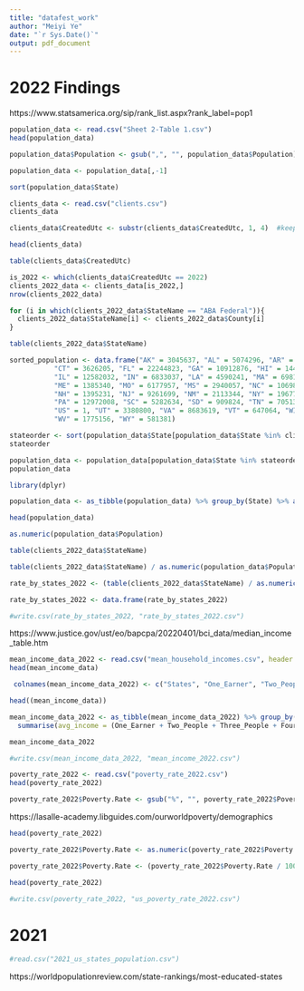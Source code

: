 ```yaml
---
title: "datafest_work"
author: "Meiyi Ye"
date: "`r Sys.Date()`"
output: pdf_document
---
```


# 2022 Findings

https://www.statsamerica.org/sip/rank_list.aspx?rank_label=pop1

```r
population_data <- read.csv("Sheet 2-Table 1.csv")
head(population_data)
```

```r
population_data$Population <- gsub(",", "", population_data$Population)
```

```r
population_data <- population_data[,-1]
```

```r
sort(population_data$State)
```

```r
clients_data <- read.csv("clients.csv")
clients_data
```

```r
clients_data$CreatedUtc <- substr(clients_data$CreatedUtc, 1, 4)  #keep only the year of case
```

```r
head(clients_data)
```

```r
table(clients_data$CreatedUtc)
```

```r
is_2022 <- which(clients_data$CreatedUtc == 2022)
clients_2022_data <- clients_data[is_2022,]
nrow(clients_2022_data)
```

```r
for (i in which(clients_2022_data$StateName == "ABA Federal")){
  clients_2022_data$StateName[i] <- clients_2022_data$County[i]
}

table(clients_2022_data$StateName)
```

```r
sorted_population <- data.frame("AK" = 3045637, "AL" = 5074296, "AR" = 3045637, "AZ" = 7359197, "CA" = 39029342,
           "CT" = 3626205, "FL" = 22244823, "GA" = 10912876, "HI" = 1440196, "IA" = 3200517,
           "IL" = 12582032, "IN" = 6833037, "LA" = 4590241, "MA" = 6981974, "MD" = 6164660,
           "ME" = 1385340, "MO" = 6177957, "MS" = 2940057, "NC" = 10698973, "NE" = 1967923,
           "NH" = 1395231, "NJ" = 9261699, "NM" = 2113344, "NY" = 19677151, "OK" = 4019800,
           "PA" = 12972008, "SC" = 5282634, "SD" = 909824, "TN" = 7051339, "TX" = 30029572,
           "US" = 1, "UT" = 3380800, "VA" = 8683619, "VT" = 647064, "WI" = 5892539, 
           "WV" = 1775156, "WY" = 581381)
```

```r
stateorder <- sort(population_data$State[population_data$State %in% clients_2022_data$StateName])
stateorder
```

```r
population_data <- population_data[population_data$State %in% stateorder,]
population_data
```

```r
library(dplyr)
```

```r
population_data <- as_tibble(population_data) %>% group_by(State) %>% arrange(.by_group = TRUE)
```

```r
head(population_data)
```

```r
as.numeric(population_data$Population)
```

```r
table(clients_2022_data$StateName)
```


```r
table(clients_2022_data$StateName) / as.numeric(population_data$Population)
```

```r
rate_by_states_2022 <- (table(clients_2022_data$StateName) / as.numeric(population_data$Population)) * 10000   #normalize
```

```r
rate_by_states_2022 <- data.frame(rate_by_states_2022)
```

```r
#write.csv(rate_by_states_2022, "rate_by_states_2022.csv")
```

https://www.justice.gov/ust/eo/bapcpa/20220401/bci_data/median_income_table.htm

```r
mean_income_data_2022 <- read.csv("mean_household_incomes.csv", header = TRUE)
head(mean_income_data)
```

```r
 colnames(mean_income_data_2022) <- c("States", "One_Earner", "Two_People", "Three_People", "Four_People")
```

```r
head((mean_income_data))
```

```r
mean_income_data_2022 <- as_tibble(mean_income_data_2022) %>% group_by(States) %>% 
  summarise(avg_income = (One_Earner + Two_People + Three_People + Four_People) / 4 )
```

```r
mean_income_data_2022
```

```r
#write.csv(mean_income_data_2022, "mean_income_2022.csv")
```

```r
poverty_rate_2022 <- read.csv("poverty_rate_2022.csv")
head(poverty_rate_2022)
```

```r
poverty_rate_2022$Poverty.Rate <- gsub("%", "", poverty_rate_2022$Poverty.Rate)
```

https://lasalle-academy.libguides.com/ourworldpoverty/demographics

```r
head(poverty_rate_2022)
```

```r
poverty_rate_2022$Poverty.Rate <- as.numeric(poverty_rate_2022$Poverty.Rate)
```

```r
poverty_rate_2022$Poverty.Rate <- (poverty_rate_2022$Poverty.Rate / 100)
```

```r
head(poverty_rate_2022)
```

```r
#write.csv(poverty_rate_2022, "us_poverty_rate_2022.csv")
```

# 2021

```r
#read.csv("2021_us_states_population.csv")
```

https://worldpopulationreview.com/state-rankings/most-educated-states